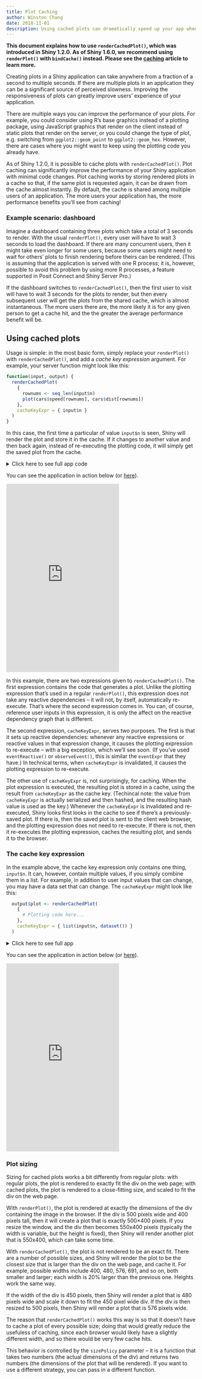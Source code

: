 ```yaml
---
title: Plot Caching
author: Winston Chang
date: 2018-11-01
description: Using cached plots can dramatically speed up your app when there are many users.
---
```


:::{.callout-important .my-5}

**This document explains how to use `renderCachedPlot()`, which was introduced in Shiny 1.2.0. As of Shiny 1.6.0, we recommend using `renderPlot()` with `bindCache()` instead. Please see the [caching](/r/articles/improve/caching/) article to learn more.**

:::

Creating plots in a Shiny application can take anywhere from a fraction of a second to multiple seconds. If there are multiple plots in an application they can be a significant source of perceived slowness. Improving the responsiveness of plots can greatly improve users' experience of your application.

There are multiple ways you can improve the performance of your plots. For example, you could consider using R's base graphics instead of a plotting package, using JavaScript graphics that render on the client instead of static plots that render on the server, or you could change the type of plot, e.g. switching from `ggplot2::geom_point` to `ggplot2::geom_hex`. However, there are cases where you might want to keep using the plotting code you already have.

As of Shiny 1.2.0, it is possible to cache plots with `renderCachedPlot()`. Plot caching can significantly improve the performance of your Shiny application with minimal code changes. Plot caching works by storing rendered plots in a cache so that, if the same plot is requested again, it can be drawn from the cache almost instantly. By default, the cache is shared among multiple users of an application. The more users your application has, the more performance benefits you'll see from caching!


### Example scenario: dashboard

Imagine a dashboard containing three plots which take a total of 3 seconds to render. With the usual `renderPlot()`, every user will have to wait 3 seconds to load the dashboard. If there are many concurrent users, then it might take even longer for some users, because some users might need to wait for others' plots to finish rendering before theirs can be rendered. (This is assuming that the application is served with one R process; it is, however, possible to avoid this problem by using more R processes, a feature supported in Posit Connect and Shiny Server Pro.)

If the dashboard switches to `renderCachedPlot()`, then the first user to visit will have to wait 3 seconds for the plots to render, but then every subsequent user will get the plots from the shared cache, which is almost instantaneous. The more users there are, the more likely it is for any given person to get a cache hit, and the the greater the average performance benefit will be.


## Using cached plots

Usage is simple: in the most basic form, simply replace your `renderPlot()` with `renderCachedPlot()`, and add a *cache key expression* argument. For example, your server function might look like this:


````r
function(input, output) {
  renderCachedPlot(
    {
      rownums <- seq_len(input$n)
      plot(cars$speed[rownums], cars$dist[rownums])
    },
    cacheKeyExpr = { input$n }
  )
}
````

In this case, the first time a particular of value `input$n` is seen, Shiny will render the plot and store it in the cache. If it changes to another value and then back again, instead of re-executing the plotting code, it will simply get the saved plot from the cache.

<details>
    <summary>Click here to see full app code</summary>

````r
library(shiny)
shinyApp(
  fluidPage(
    sidebarLayout(
      sidebarPanel(
        sliderInput("n", "Number of points", 4, 32, value = 8, step = 4)
      ),
      mainPanel(plotOutput("plot"))
    )
  ),
  function(input, output, session) {
    output$plot <- renderCachedPlot(
      {
        Sys.sleep(2)  # Add an artificial delay
        rownums <- seq_len(input$n)
        plot(cars$speed[rownums], cars$dist[rownums],
            xlim = range(cars$speed), ylim = range(cars$dist))
      },
      cacheKeyExpr = {input$n }
    )
  }
)
````

</details>

 You can see the application in action below (or [here](https://gallery.shinyapps.io/136-plot-cache/)).

<iframe src="https://gallery.shinyapps.io/136-plot-cache/?showcase=0" frameborder="no" class="w-100" height="500px"></iframe>


In this example, there are two expressions given to `renderCachedPlot()`. The first expression contains the code that generates a plot. Unlike the plotting expression that's used in a regular `renderPlot()`, this expression does not take any reactive dependencies -- it will not, by itself, automatically re-execute. That's where the second expression comes in. You can, of course, reference user inputs in this expression, it is only the affect on the reactive dependency graph that is different.

The second expression, `cacheKeyExpr`, serves two purposes. The first is that it sets up reactive dependencies: whenever any reactive expressions or reactive values in that expression change, it causes the plotting expression to re-execute -- with a big exception, which we'll see soon. (If you've used `eventReactive()` or `observeEvent()`, this is similar the `eventExpr` that they have.) In technical terms, when `cacheKeyExpr` is invalidated, it causes the plotting expression to re-execute.

The other use of `cacheKeyExpr` is, not surprisingly, for caching. When the plot expression is executed, the resulting plot is stored in a cache, using the result from `cacheKeyExpr` as the cache key. (Techincal note: the value from `cacheKeyExpr` is actually serialized and then hashed, and the resulting hash value is used as the key.) Whenever the `cacheKeyExpr` is invalidated and re-executed, Shiny looks first looks in the cache to see if there's a previously-saved plot. If there is, then the saved plot is sent to the client web browser, and the plotting expression does not need to re-execute. If there is not, then it re-executes the plotting expression, caches the resulting plot, and sends it to the browser.


### The cache key expression

In the example above, the cache key expression only contains one thing, `input$n`. It can, however, contain multiple values, if you simply combine them in a list. For example, in addition to user input values that can change, you may have a data set that can change. The `cacheKeyExpr` might look like this:


````r
  output$plot <- renderCachedPlot(
    {
      # Plotting code here...
    },
    cacheKeyExpr = { list(input$n, dataset()) }
  )
````

<details>
    <summary>Click here to see full app</summary>

````r
library(shiny)
dataset <- reactiveVal(data.frame(x = rnorm(400), y = rnorm(400)))

ui <- fluidPage(
  sidebarLayout(
    sidebarPanel(
      sliderInput("n", "Number of points to display", 50, 400, 100, step = 50),
      actionButton("newdata", "Generate new data")
    ),
    mainPanel(
      plotOutput("plot")
    )
  )
)

server <- function(input, output, session) {
  # When the newdata button is clicked, change the data set to new random data
  observeEvent(input$newdata, {
    dataset(data.frame(x = rnorm(400), y = rnorm(400)))
  })

  output$plot <- renderCachedPlot(
    {
      Sys.sleep(2)     # Add an artificial delay
      d <- dataset()
      rownums <- seq_len(input$n)
      plot(d$x[rownums], d$y[rownums], xlim = range(d$x), ylim = range(d$y))
    },
    cacheKeyExpr = {
      list(input$n, dataset())
    }
  )
}

shinyApp(ui, server)
````

</details>

You can see the application in action below (or [here](https://gallery.shinyapps.io/137-plot-cache-key/)).

<iframe src="https://gallery.shinyapps.io/137-plot-cache-key/?showcase=0" frameborder="no"  class="w-100" height="500px"></iframe>


### Plot sizing

Sizing for cached plots works a bit differently from regular plots: with regular plots, the plot is rendered to exactly fit the div on the web page; with cached plots, the plot is rendered to a close-fitting size, and scaled to fit the div on the web page.

With `renderPlot()`, the plot is rendered at exactly the dimensions of the div containing the image in the browser. If the div is 500 pixels wide and 400 pixels tall, then it will create a plot that is exactly 500×400 pixels. If you resize the window, and the div then becomes 550x400 pixels (typically the width is variable, but the height is fixed), then Shiny will render another plot that is 550x400, which can take some time.

With `renderCachedPlot()`, the plot is not rendered to be an exact fit. There are a number of possible sizes, and Shiny will render the plot to be the closest size that is larger than the div on the web page, and cache it. For example, possible widths include 400, 480, 576, 691, and so on, both smaller and larger; each width is 20% larger than the previous one. Heights work the same way.

If the width of the div is 450 pixels, then Shiny will render a plot that is 480 pixels wide and scale it down to fit the 450 pixel wide div. If the div is then resized to 500 pixels, then Shiny will render a plot that is 576 pixels wide.

The reason that `renderCachedPlot()` works this way is so that it doesn't have to cache a plot of every possible size; doing that would greatly reduce the usefuless of caching, since each browser would likely have a slightly different width, and so there would be very few cache hits.

This behavior is controlled by the `sizePolicy` parameter -- it is a function that takes two numbers (the actual dimensions of the div) and returns two numbers (the dimensions of the plot that will be rendered). If you want to use a different strategy, you can pass in a different function.

